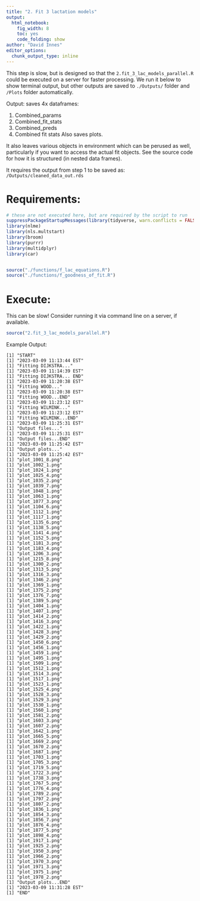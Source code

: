 ```yaml
---
title: "2. Fit 3 lactation models"
output: 
  html_notebook: 
    fig_width: 8
    toc: yes
    code_folding: show
author: "David Innes"
editor_options: 
  chunk_output_type: inline
---
```


This step is slow, but is designed so that the `2.fit_3_lac_models_parallel.R` could be executed on a server for faster processing. 
We run it below to show terminal output, but other outputs are saved to `./Outputs/` folder and `/Plots` folder automatically.


Output: saves 4x dataframes:

1. Combined_params
2. Combined_fit_stats
3. Combined_preds
4. Combined fit stats
Also saves plots. 

It also leaves various objects in environment which can be perused as well, particularly if you want to access the actual fit objects. See the source code for how it is structured (in nested data frames).

It requires the output from step 1 to be saved as: `/Outputs/cleaned_data_out.rds`

# Requirements:
```r
# these are not executed here, but are required by the script to run
suppressPackageStartupMessages(library(tidyverse, warn.conflicts = FALSE))
library(nlme)
library(nls.multstart)
library(broom)
library(purrr)
library(multidplyr)
library(car)


source("./functions/f_lac_equations.R")
source("./functions/f_goodness_of_fit.R")

```

# Execute:
This can be slow! Consider running it via command line on a server, if available. 
```r
source("2.fit_3_lac_models_parallel.R")
```

Example Output:
```{}
[1] "START"
[1] "2023-03-09 11:13:44 EST"
[1] "Fitting DIJKSTRA..."
[1] "2023-03-09 11:14:39 EST"
[1] "Fitting DIJKSTRA... END"
[1] "2023-03-09 11:20:38 EST"
[1] "Fitting WOOD..."
[1] "2023-03-09 11:20:38 EST"
[1] "Fitting WOOD...END"
[1] "2023-03-09 11:23:12 EST"
[1] "Fitting WILMINK..."
[1] "2023-03-09 11:23:12 EST"
[1] "Fitting WILMINK...END"
[1] "2023-03-09 11:25:31 EST"
[1] "Output files..."
[1] "2023-03-09 11:25:31 EST"
[1] "Output files...END"
[1] "2023-03-09 11:25:42 EST"
[1] "Output plots..."
[1] "2023-03-09 11:25:42 EST"
[1] "plot_1001_8.png"
[1] "plot_1002_1.png"
[1] "plot_1024_1.png"
[1] "plot_1025_4.png"
[1] "plot_1035_2.png"
[1] "plot_1039_7.png"
[1] "plot_1048_1.png"
[1] "plot_1063_1.png"
[1] "plot_1077_3.png"
[1] "plot_1104_6.png"
[1] "plot_1112_1.png"
[1] "plot_1117_1.png"
[1] "plot_1135_6.png"
[1] "plot_1138_5.png"
[1] "plot_1141_4.png"
[1] "plot_1152_5.png"
[1] "plot_1181_3.png"
[1] "plot_1183_4.png"
[1] "plot_1206_3.png"
[1] "plot_1215_8.png"
[1] "plot_1300_2.png"
[1] "plot_1313_5.png"
[1] "plot_1316_3.png"
[1] "plot_1346_2.png"
[1] "plot_1369_1.png"
[1] "plot_1375_2.png"
[1] "plot_1376_7.png"
[1] "plot_1389_5.png"
[1] "plot_1404_1.png"
[1] "plot_1407_1.png"
[1] "plot_1414_2.png"
[1] "plot_1416_3.png"
[1] "plot_1422_1.png"
[1] "plot_1428_3.png"
[1] "plot_1429_2.png"
[1] "plot_1450_6.png"
[1] "plot_1456_1.png"
[1] "plot_1459_1.png"
[1] "plot_1495_1.png"
[1] "plot_1509_1.png"
[1] "plot_1512_1.png"
[1] "plot_1514_3.png"
[1] "plot_1517_1.png"
[1] "plot_1523_1.png"
[1] "plot_1525_4.png"
[1] "plot_1528_3.png"
[1] "plot_1529_3.png"
[1] "plot_1530_1.png"
[1] "plot_1560_1.png"
[1] "plot_1581_2.png"
[1] "plot_1603_3.png"
[1] "plot_1607_2.png"
[1] "plot_1642_1.png"
[1] "plot_1665_5.png"
[1] "plot_1669_2.png"
[1] "plot_1670_2.png"
[1] "plot_1687_1.png"
[1] "plot_1703_1.png"
[1] "plot_1705_3.png"
[1] "plot_1719_5.png"
[1] "plot_1722_3.png"
[1] "plot_1738_3.png"
[1] "plot_1767_5.png"
[1] "plot_1776_4.png"
[1] "plot_1789_2.png"
[1] "plot_1797_2.png"
[1] "plot_1807_2.png"
[1] "plot_1836_1.png"
[1] "plot_1854_3.png"
[1] "plot_1856_7.png"
[1] "plot_1876_4.png"
[1] "plot_1877_5.png"
[1] "plot_1898_4.png"
[1] "plot_1917_1.png"
[1] "plot_1925_2.png"
[1] "plot_1950_3.png"
[1] "plot_1966_2.png"
[1] "plot_1970_3.png"
[1] "plot_1971_3.png"
[1] "plot_1975_1.png"
[1] "plot_1978_2.png"
[1] "Output plots...END"
[1] "2023-03-09 11:31:28 EST"
[1] "END"
```




